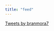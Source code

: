 ```yaml
---
title: "feed"
---
```


<a class="twitter-timeline" href="https://twitter.com/branmora7?ref_src=twsrc%5Etfw">Tweets by branmora7</a> <script async src="https://platform.twitter.com/widgets.js" charset="utf-8"></script>